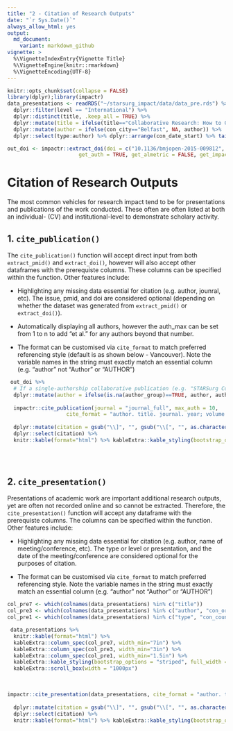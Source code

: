 ```yaml
---
title: "2 - Citation of Research Outputs"
date: "`r Sys.Date()`"
always_allow_html: yes
output:
  md_document:
    variant: markdown_github
vignette: >
  %\VignetteIndexEntry{Vignette Title}
  %\VignetteEngine{knitr::rmarkdown}
  %\VignetteEncoding{UTF-8}
---
```


```r
knitr::opts_chunk$set(collapse = FALSE)
library(dplyr);library(impactr)
data_presentations <- readRDS("~/starsurg_impact/data/data_pre.rds") %>%
  dplyr::filter(level == "International") %>%
  dplyr::distinct(title, .keep_all = TRUE) %>%
  dplyr::mutate(title = ifelse(title=="Collaborative Research: How to Get Involved", NA, title)) %>%
  dplyr::mutate(author = ifelse(con_city=="Belfast", NA, author)) %>%
  dplyr::select(type:author) %>% dplyr::arrange(con_date_start) %>% tail(5)

out_doi <- impactr::extract_doi(doi = c("10.1136/bmjopen-2015-009812", "10.1136/bmjopen-2015-008811", "10.1002/bjs5.86"),
                       get_auth = TRUE, get_almetric = FALSE, get_impact = FALSE)

```

# **Citation of Research Outputs**
The most common vehicles for research impact tend to be for presentations and publications of the work conducted. These often are often listed at both an individual- (CV) and institutional-level to demonstrate scholary activity.

## **1. `cite_publication()`**
The `cite_publication()` function will accept direct input from both `extract_pmid()` and `extract_doi()`, however will also accept other dataframes with the prerequiste columns. These columns can be specified within the function. Other features include:

- Highlighting any missing data essential for citation (e.g. author, jounral, etc). The issue, pmid, and doi are considered optional (depending on whether the dataset was generated from `extract_pmid()` or `extract_doi()`).

- Automatically displaying all authors, however the auth_max can be set from 1 to n to add "et al." for any authors beyond that number.

- The format can be customised via `cite_format` to match preferred referencing style (default is as shown below - Vancouver). Note the variable names in the string must exactly match an essential column (e.g. "author" not "Author" or "AUTHOR") 

```r
 out_doi %>%
  # If a single-authorship collaborative publication (e.g. "STARSurg Collaborative") then display that
  dplyr::mutate(author = ifelse(is.na(author_group)==TRUE, author, author_group)) %>%
  
  impactr::cite_publication(journal = "journal_full", max_auth = 10,
                   cite_format = "author. title. journal. year; volume (issue): pages. PMID: pmid. DOI: doi.") %>%
  
  dplyr::mutate(citation = gsub("\\]", "", gsub("\\[", "", as.character(citation)))) %>%
  dplyr::select(citation) %>%
  knitr::kable(format="html") %>% kableExtra::kable_styling(bootstrap_options = "striped", full_width = F)
  
```

&nbsp;

## **2. `cite_presentation()`**
Presentations of academic work are important additional research outputs, yet are often not recorded online and so cannot be extracted. Therefore, the `cite_presentation()` function will accept any dataframe with the prerequiste columns. The columns can be specified within the function. Other features include:

- Highlighting any missing data essential for citation (e.g. author, name of meeting/conference, etc). The type or level or presentation, and the date of the meeting/conference are considered optional for the purposes of citation.

- The format can be customised via `cite_format` to match preferred referencing style. Note the variable names in the string must exactly match an essential column (e.g. "author" not "Author" or "AUTHOR") 

```r
col_pre7 <- which(colnames(data_presentations) %in% c("title"))
col_pre3 <- which(colnames(data_presentations) %in% c("author", "con_org", "con_name"))
col_pre1 <- which(colnames(data_presentations) %in% c("type", "con_country"))

 data_presentations %>%
  knitr::kable(format="html") %>%
  kableExtra::column_spec(col_pre7, width_min="7in") %>%
  kableExtra::column_spec(col_pre3, width_min="3in") %>%
  kableExtra::column_spec(col_pre1, width_min="1.5in") %>%
  kableExtra::kable_styling(bootstrap_options = "striped", full_width = F) %>%
  kableExtra::scroll_box(width = "1000px")
```

&nbsp;

```r
impactr::cite_presentation(data_presentations, cite_format = "author. title. con_org con_name, con_date_range, con_city (con_country).") %>%
  
  dplyr::mutate(citation = gsub("\\]", "", gsub("\\[", "", as.character(citation)))) %>%
  dplyr::select(citation) %>%
  knitr::kable(format="html") %>% kableExtra::kable_styling(bootstrap_options = "striped", full_width = F)
```

&nbsp;
